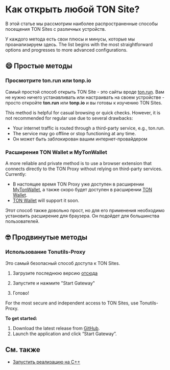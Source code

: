 
# Как открыть любой TON Site?

В этой статье мы рассмотрим наиболее распространенные способы посещения TON Sites с различных устройств.

У каждого метода есть свои плюсы и минусы, которые мы проанализируем здесь. The list begins with the most straightforward options and progresses to more advanced configurations.

## 😄 Простые методы

### Просмотрите ton.run или tonp.io

Самый простой способ открыть TON Site - это сайты вроде [ton.run](https://ton.run). Вам не нужно ничего устанавливать или настраивать на своем устройстве - просто откройте **ton.run** или **tonp.io** и вы готовы к изучению TON Sites.

This method is helpful for casual browsing or quick checks. However, it is not recommended for regular use due to several drawbacks:

- Your internet traffic is routed through a third-party service, e.g., ton.run. 
- The service may go offline or stop functioning at any time.
- Он может быть заблокирован вашим интернет-провайдером

### Расширения TON Wallet и MyTonWallet

A more reliable and private method is to use a browser extension that connects directly to the TON Proxy without relying on third-party services.
Currently:

- В настоящее время TON Proxy уже доступен в расширении [MyTonWallet](https://mytonwallet.io/), а также скоро будет доступен в расширении [TON Wallet](https://chrome.google.com/webstore/detail/ton-wallet/nphplpgoakhhjchkkhmiggakijnkhfnd). 
- [TON Wallet](https://chrome.google.com/webstore/detail/ton-wallet/nphplpgoakhhjchkkhmiggakijnkhfnd) will support it soon.

Этот способ также довольно прост, но для его применения необходимо установить расширение для браузера. Он подойдет для большинства пользователей.

## 🤓 Продвинутые методы

### Использование Tonutils-Proxy

Это самый безопасный способ доступа к TON Sites.

1. Загрузите последнюю версию [отсюда](https://github.com/xssnick/Tonutils-Proxy#download-precompiled-version)

2. Запустите и нажмите "Start Gateway"

3. Готово!

For the most secure and independent access to TON Sites, use Tonutils-Proxy.

**To get started:**

1. Download the latest release from [GitHub](https://github.com/xssnick/Tonutils-Proxy#download-precompiled-version). 
2. Launch the application and click “Start Gateway”.

## См. также

- [Запустить реализацию на C++](/v3/guidelines/web3/ton-proxy-sites/running-your-own-ton-proxy)

<Feedback />
